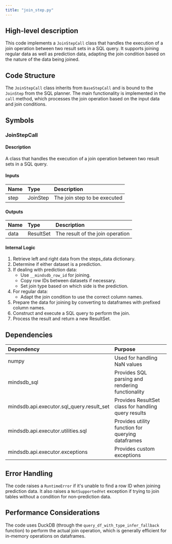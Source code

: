 ```yaml
---
title: "join_step.py"
---
```


## High-level description
This code implements a `JoinStepCall` class that handles the execution of a join operation between two result sets in a SQL query. It supports joining regular data as well as prediction data, adapting the join condition based on the nature of the data being joined.

## Code Structure
The `JoinStepCall` class inherits from `BaseStepCall` and is bound to the `JoinStep` from the SQL planner. The main functionality is implemented in the `call` method, which processes the join operation based on the input data and join conditions.

## Symbols

### JoinStepCall
#### Description
A class that handles the execution of a join operation between two result sets in a SQL query.

#### Inputs
| Name | Type | Description |
|:-----|:-----|:------------|
| step | JoinStep | The join step to be executed |

#### Outputs
| Name | Type | Description |
|:-----|:-----|:------------|
| data | ResultSet | The result of the join operation |

#### Internal Logic
1. Retrieve left and right data from the steps_data dictionary.
2. Determine if either dataset is a prediction.
3. If dealing with prediction data:
   - Use `__mindsdb_row_id` for joining.
   - Copy row IDs between datasets if necessary.
   - Set join type based on which side is the prediction.
4. For regular data:
   - Adapt the join condition to use the correct column names.
5. Prepare the data for joining by converting to dataframes with prefixed column names.
6. Construct and execute a SQL query to perform the join.
7. Process the result and return a new ResultSet.

## Dependencies
| Dependency | Purpose |
|:-----------|:--------|
| numpy | Used for handling NaN values |
| mindsdb_sql | Provides SQL parsing and rendering functionality |
| mindsdb.api.executor.sql_query.result_set | Provides ResultSet class for handling query results |
| mindsdb.api.executor.utilities.sql | Provides utility function for querying dataframes |
| mindsdb.api.executor.exceptions | Provides custom exceptions |

## Error Handling
The code raises a `RuntimeError` if it's unable to find a row ID when joining prediction data. It also raises a `NotSupportedYet` exception if trying to join tables without a condition for non-prediction data.

## Performance Considerations
The code uses DuckDB (through the `query_df_with_type_infer_fallback` function) to perform the actual join operation, which is generally efficient for in-memory operations on dataframes.